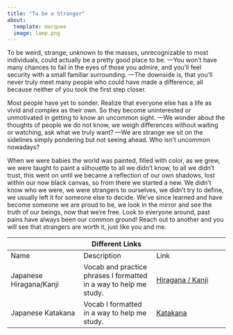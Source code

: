 ```yaml
---
title: "To be a Stranger" 
about:   
  template: marquee   
  image: lamp.png 
---
```


To be weird, strange; unknown to the masses, unrecognizable to most individuals, could actually be a pretty good place to be. ---You won't have many chances to fail in the eyes of those you admire, and you'll feel security with a small familiar surrounding. ---The downside is, that you'll never truly meet many people who could have made a difference, all because neither of you took the first step closer.

Most people have yet to sonder. Realize that everyone else has a life as vivid and complex as their own. So they become uninterested or unmotivated in getting to know an uncommon sight. ---We wonder about the thoughts of people we do not know, we weigh differences without waiting or watching, ask what we truly want? ---We are strange we sit on the sidelines simply pondering but not seeing ahead. Who isn't uncommon nowadays?

When we were babies the world was painted, filled with color, as we grew, we were taught to paint a silhouette to all we didn't know, to all we didn't trust, this went on until we became a reflection of our own shadows, lost within our now black canvas, so from there we started a new. We didn't know who we were, we were strangers to ourselves, we didn't try to define, we usually left it for someone else to decide. We've since learned and have become someone we are proud to be, we look in the mirror and see the truth of our beings, now that we're free. Look to everyone around, past pains have always been our common ground! Reach out to another and you will see that strangers are worth it, just like you and me.

|   | Different Links |   |
|----|----|----|
| Name | Description | Link |
| Japanese Hiragana/Kanji | Vocab and practice phrases I formatted in a way to help me study. | [Hiragana / Kanji](hiragana_kanji.qmd) |
| Japanese Katakana | Vocab I formatted in a way to help me study. | [Katakana](katakana.qmd) |
